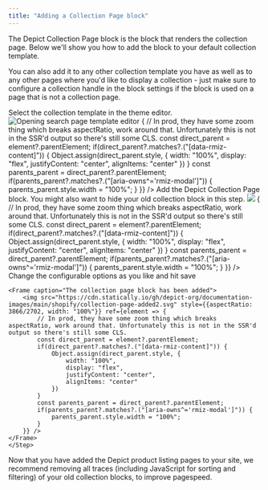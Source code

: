 ```yaml
---
title: "Adding a Collection Page block"
---
```


The Depict Collection Page block is the block that renders the collection page. Below we'll show you how to add the block to your default collection template.

You can also add it to any other collection template you have as well as to any other pages where you'd like to display a collection - just make sure to configure a collection handle in the block settings if the block is used on a page that is not a collection page.


<Steps>
    <Step title="First Step">
        Select the collection template in the theme editor.
        <Frame caption="Click to enlarge">
            <img src="https://cdn.statically.io/gh/depict-org/documentation-images/main/shopify/selecting-collection-template2.svg" alt="Opening search page template editor" style={{aspectRatio: 3866/2075, width: "100%"}} ref={element => {
                // In prod, they have some zoom thing which breaks aspectRatio, work around that. Unfortunately this is not in the SSR'd output so there's still some CLS.
                const direct_parent = element?.parentElement;
                if(direct_parent?.matches?.("[data-rmiz-content]")) {
                    Object.assign(direct_parent.style, {
                        width: "100%",
                        display: "flex",
                        justifyContent: "center",
                        alignItems: "center"
                    })
                }
                const parents_parent = direct_parent?.parentElement;
                if(parents_parent?.matches?.("[aria-owns^='rmiz-modal']")) {
                    parents_parent.style.width = "100%";
                }
            }} />
        </Frame>
    </Step>
    <Step title="Second Step">
    Add the Depict Collection Page block.
    You might also want to hide your old collection block in this step.
    <Frame caption="Adding a search page block to the search template" style={{maxWidth: "500px"}}>
        <img src="https://cdn.statically.io/gh/depict-org/documentation-images/main/shopify/adding-collection-block2.svg" style={{aspectRatio: 1280/2104, width: "100%",}} ref={element => {
            // In prod, they have some zoom thing which breaks aspectRatio, work around that. Unfortunately this is not in the SSR'd output so there's still some CLS.
            const direct_parent = element?.parentElement;
            if(direct_parent?.matches?.("[data-rmiz-content]")) {
                Object.assign(direct_parent.style, {
                    width: "100%",
                    display: "flex",
                    justifyContent: "center",
                    alignItems: "center"
                })
            }
            const parents_parent = direct_parent?.parentElement;
            if(parents_parent?.matches?.("[aria-owns^='rmiz-modal']")) {
                parents_parent.style.width = "100%";
            }
        }} />
    </Frame>
    </Step>
    <Step title="Done">
    Change the configurable options as you like and hit save

    <Frame caption="The collection page block has been added">
        <img src="https://cdn.statically.io/gh/depict-org/documentation-images/main/shopify/collection-page-added2.svg" style={{aspectRatio: 3866/2702, width: "100%"}} ref={element => {
            // In prod, they have some zoom thing which breaks aspectRatio, work around that. Unfortunately this is not in the SSR'd output so there's still some CLS.
            const direct_parent = element?.parentElement;
            if(direct_parent?.matches?.("[data-rmiz-content]")) {
                Object.assign(direct_parent.style, {
                    width: "100%",
                    display: "flex",
                    justifyContent: "center",
                    alignItems: "center"
                })
            }
            const parents_parent = direct_parent?.parentElement;
            if(parents_parent?.matches?.("[aria-owns^='rmiz-modal']")) {
                parents_parent.style.width = "100%";
            }
        }} />
    </Frame>
    </Step>
</Steps>

<Tip>Now that you have added the Depict product listing pages to your site, we recommend removing all traces (including JavaScript for sorting and filtering) of your old collection blocks, to improve pagespeed.</Tip>
